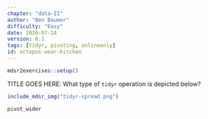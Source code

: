 ```yaml
---
chapter: "data-II"
author: "Ben Baumer"
difficulty: "Easy"
date: 2020-07-14 
version: 0.1
tags: [tidyr, pivoting, onlineonly]
id: octopus-wear-kitchen
---
```

```r
mdsr2exercises::setup()
```

TITLE GOES HERE: What type of `tidyr` operation is depicted below? 

```r
include_mdsr_img("tidyr-spread.png")
```

<!--answer-start-->
`pivot_wider`
<!--answer-end-->


